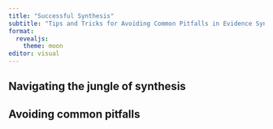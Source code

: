 ```yaml
---
title: "Successful Synthesis"
subtitle: "Tips and Tricks for Avoiding Common Pitfalls in Evidence Synthesis"
format:
  revealjs: 
    theme: moon
editor: visual
---
```


## Navigating the jungle of synthesis

## Avoiding common pitfalls
